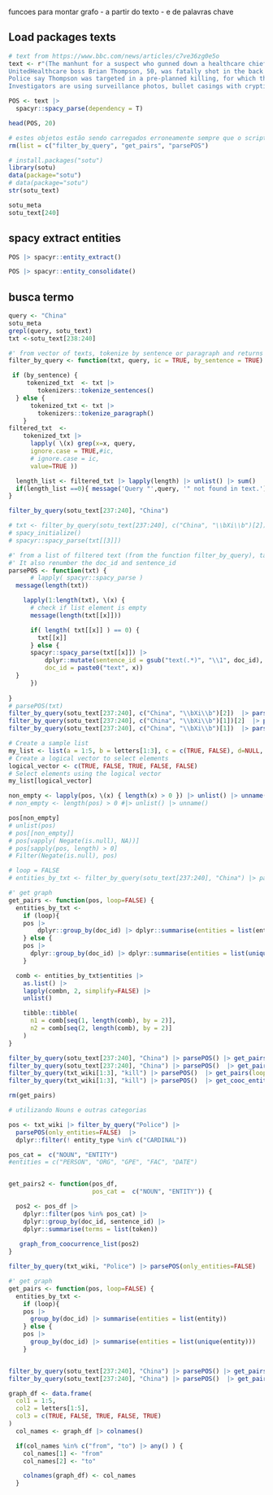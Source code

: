 
 funcoes para montar grafo 
 - a partir do texto 
 - e de palavras chave

## Load packages texts
```r
# text from https://www.bbc.com/news/articles/c7ve36zg0e5o
text <- r"(The manhunt for a suspect who gunned down a healthcare chief executive in New York is now in its third day, with police chasing several different leads.
UnitedHealthcare boss Brian Thompson, 50, was fatally shot in the back on Wednesday morning outside the Hilton hotel in Midtown Manhattan.
Police say Thompson was targeted in a pre-planned killing, for which they do not yet have a motive.
Investigators are using surveillance photos, bullet casings with cryptic messages written on them, and the suspect's movements to track him down. They are also working with the FBI and authorities in other states as the search expands beyond New York.)"
```
```r
POS <- text |>
  spacyr::spacy_parse(dependency = T)

head(POS, 20)
```
```r
# estes objetos estão sendo carregados erroneamente sempre que o script rodar. 
rm(list = c("filter_by_query", "get_pairs", "parsePOS")
```
```r
# install.packages("sotu")
library(sotu)
data(package="sotu")
# data(package="sotu")
str(sotu_text)
```
```r
sotu_meta
sotu_text[240]
```
## spacy extract entities
```r
POS |> spacyr::entity_extract()
```
```r
POS |> spacyr::entity_consolidate()
```
## busca termo
```r
query <- "China"
sotu_meta
grepl(query, sotu_text)
txt <-sotu_text[238:240]
```
```r
#' from vector of texts, tokenize by sentence or paragraph and returns a list
filter_by_query <- function(txt, query, ic = TRUE, by_sentence = TRUE) {

 if (by_sentence) {
     tokenized_txt  <- txt |> 
        tokenizers::tokenize_sentences() 
  } else {
      tokenized_txt <- txt |> 
        tokenizers::tokenize_paragraph() 
    }
filtered_txt  <- 
    tokenized_txt |> 
      lapply( \(x) grep(x=x, query, 
      ignore.case = TRUE,#ic, 
      # ignore.case = ic, 
      value=TRUE ))

  length_list <- filtered_txt |> lapply(length) |> unlist() |> sum()
  if(length_list ==0){ message('Query "',query, '" not found in text.') }
}

filter_by_query(sotu_text[237:240], "China")
```
```r
# txt <- filter_by_query(sotu_text[237:240], c("China", "\\bXi\\b")[2])
# spacy_initialize()
# spacyr::spacy_parse(txt[[3]])

#' from a list of filtered text (from the function filter_by_query), tags the POS.
#' It also renumber the doc_id and sentence_id
parsePOS <- function(txt) {
      # lapply( spacyr::spacy_parse )
  message(length(txt))

    lapply(1:length(txt), \(x) {
      # check if list element is empty
      message(length(txt[[x]]))

      if( length( txt[[x]] ) == 0) {
        txt[[x]]
      } else {
      spacyr::spacy_parse(txt[[x]]) |>
          dplyr::mutate(sentence_id = gsub("text(.*)", "\\1", doc_id),
          doc_id = paste0("text", x))
  }
      })
    
}
# parsePOS(txt)
filter_by_query(sotu_text[237:240], c("China", "\\bXi\\b")[2])  |> parsePOS()
filter_by_query(sotu_text[237:240], c("China", "\\bXi\\b")[1])[2]  |> parsePOS()
filter_by_query(sotu_text[237:240], c("China", "\\bXi\\b")[1])  |> parsePOS()

```
```r
# Create a sample list
my_list <- list(a = 1:5, b = letters[1:3], c = c(TRUE, FALSE), d=NULL, e="")
# Create a logical vector to select elements
logical_vector <- c(TRUE, FALSE, TRUE, FALSE, FALSE)
# Select elements using the logical vector
my_list[logical_vector]

non_empty <- lapply(pos, \(x) { length(x) > 0 }) |> unlist() |> unname()
# non_empty <- length(pos) > 0 #|> unlist() |> unname()

pos[non_empty]
# unlist(pos)
# pos[[non_empty]]
# pos[vapply( Negate(is.null), NA))]
# pos[sapply(pos, length) > 0]
# Filter(Negate(is.null), pos)
```
```r
# loop = FALSE
# entities_by_txt <- filter_by_query(sotu_text[237:240], "China") |> parsePOS() 

#' get graph
get_pairs <- function(pos, loop=FALSE) {
  entities_by_txt <-
    if (loop){
    pos |> 
        dplyr::group_by(doc_id) |> dplyr::summarise(entities = list(entity)) 
    } else {
    pos |>
      dplyr::group_by(doc_id) |> dplyr::summarise(entities = list(unique(entity))) 
    }

  comb <- entities_by_txt$entities |> 
    as.list() |> 
    lapply(combn, 2, simplify=FALSE) |>
    unlist()

    tibble::tibble(
      n1 = comb[seq(1, length(comb), by = 2)],
      n2 = comb[seq(2, length(comb), by = 2)]
    )
}

filter_by_query(sotu_text[237:240], "China") |> parsePOS() |> get_pairs() |> dplyr::count(n1,n2) |> dplyr::arrange(-n)
filter_by_query(sotu_text[237:240], "China") |> parsePOS()  |> get_pairs(loop=TRUE)
filter_by_query(txt_wiki[1:3], "kill") |> parsePOS()  |> get_pairs(loop=TRUE)
filter_by_query(txt_wiki[1:3], "kill") |> parsePOS()  |> get_cooc_entities(loop=TRUE)

rm(get_pairs)
```
```r
# utilizando Nouns e outras categorias

pos <- txt_wiki |> filter_by_query("Police") |>
  parsePOS(only_entities=FALSE)  |> 
  dplyr::filter(! entity_type %in% c("CARDINAL"))

pos_cat =  c("NOUN", "ENTITY") 
#entities = c("PERSON", "ORG", "GPE", "FAC", "DATE")


get_pairs2 <- function(pos_df, 
                       pos_cat =  c("NOUN", "ENTITY")) {

  pos2 <- pos_df |>
    dplyr::filter(pos %in% pos_cat) |> 
    dplyr::group_by(doc_id, sentence_id) |> 
    dplyr::summarise(terms = list(token)) 
 
   graph_from_coocurrence_list(pos2)
} 

filter_by_query(txt_wiki, "Police") |> parsePOS(only_entities=FALSE)  |> get_pairs2()

#' get graph
get_pairs <- function(pos, loop=FALSE) {
  entities_by_txt <-
    if (loop){
    pos |> 
      group_by(doc_id) |> summarise(entities = list(entity)) 
    } else {
    pos |>
      group_by(doc_id) |> summarise(entities = list(unique(entity))) 
    }


filter_by_query(sotu_text[237:240], "China") |> parsePOS() |> get_pairs() |> dplyr::count(n1,n2) |> dplyr::arrange(-n)
filter_by_query(sotu_text[237:240], "China") |> parsePOS()  |> get_pairs(loop=TRUE)
```

```r
graph_df <- data.frame(
  col1 = 1:5,
  col2 = letters[1:5],
  col3 = c(TRUE, FALSE, TRUE, FALSE, TRUE)
)
  col_names <- graph_df |> colnames()

  if(col_names %in% c("from", "to") |> any() ) {
    col_names[1] <- "from"
    col_names[2] <- "to"

    colnames(graph_df) <- col_names
  }

```







